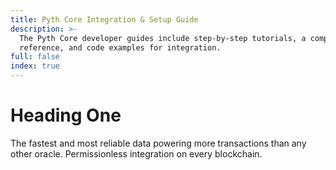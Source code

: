 ```yaml
---
title: Pyth Core Integration & Setup Guide
description: >-
  The Pyth Core developer guides include step-by-step tutorials, a complete API
  reference, and code examples for integration.
full: false
index: true
---
```


# Heading One

The fastest and most reliable data powering more transactions than any other oracle. Permissionless integration on every blockchain.
